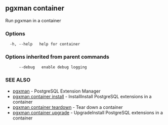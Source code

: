 ## pgxman container

Run pgxman in a container

### Options

```
  -h, --help   help for container
```

### Options inherited from parent commands

```
      --debug   enable debug logging
```

### SEE ALSO

* [pgxman](pgxman)	 - PostgreSQL Extension Manager
* [pgxman container install](pgxman_container_install)	 - InstallInstall PostgreSQL extensions in a container
* [pgxman container teardown](pgxman_container_teardown)	 - Tear down a container
* [pgxman container upgrade](pgxman_container_upgrade)	 - UpgradeInstall PostgreSQL extensions in a container

